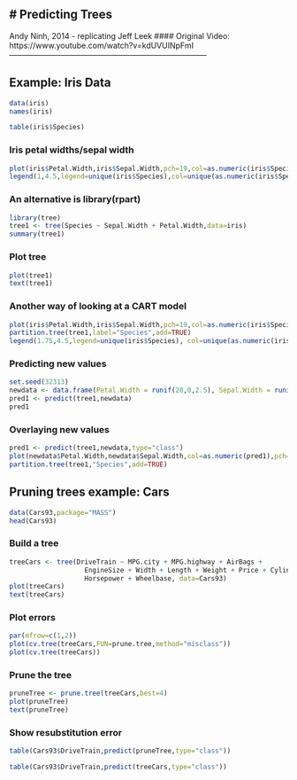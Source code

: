 # Predicting Trees
-----------------------------------------------------------------------------
Andy Ninh, 2014 -
replicating Jeff Leek 
#### Original Video: https://www.youtube.com/watch?v=kdUVUINpFmI
-----------------------------------------------------------------------------

## Example: Iris Data  
```r
data(iris)
names(iris)
```

```r
table(iris$Species)
```

### Iris petal widths/sepal width
```r
plot(iris$Petal.Width,iris$Sepal.Width,pch=19,col=as.numeric(iris$Species))
legend(1,4.5,legend=unique(iris$Species),col=unique(as.numeric(iris$Species)),pch=19)
```

### An alternative is library(rpart)
```r
library(tree)
tree1 <- tree(Species ~ Sepal.Width + Petal.Width,data=iris)
summary(tree1)
```

### Plot tree
```r
plot(tree1)
text(tree1)
```

### Another way of looking at a CART model
```r
plot(iris$Petal.Width,iris$Sepal.Width,pch=19,col=as.numeric(iris$Species))
partition.tree(tree1,label="Species",add=TRUE)
legend(1.75,4.5,legend=unique(iris$Species), col=unique(as.numeric(iris$Species)),pch=19)
```

### Predicting new values
```r
set.seed(32313)
newdata <- data.frame(Petal.Width = runif(20,0,2.5), Sepal.Width = runif(20,2,4.5))
pred1 <- predict(tree1,newdata)
pred1
```

### Overlaying new values
```r
pred1 <- predict(tree1,newdata,type="class")
plot(newdata$Petal.Width,newdata$Sepal.Width,col=as.numeric(pred1),pch=19)
partition.tree(tree1,"Species",add=TRUE)
```

## Pruning trees example: Cars
```r
data(Cars93,package="MASS")
head(Cars93)
```

### Build a tree
```r
treeCars <- tree(DriveTrain ~ MPG.city + MPG.highway + AirBags + 
                   EngineSize + Width + Length + Weight + Price + Cylinders +
                   Horsepower + Wheelbase, data=Cars93)
plot(treeCars)
text(treeCars)
```

### Plot errors
```r
par(mfrow=c(1,2))
plot(cv.tree(treeCars,FUN=prune.tree,method="misclass"))
plot(cv.tree(treeCars))
```

### Prune the tree
```r
pruneTree <- prune.tree(treeCars,best=4)
plot(pruneTree)
text(pruneTree)
```

### Show resubstitution error
```r
table(Cars93$DriveTrain,predict(pruneTree,type="class"))
```

```r
table(Cars93$DriveTrain,predict(treeCars,type="class"))
```

